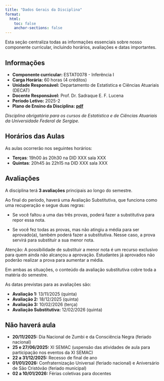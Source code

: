 ```yaml
---
title: "Dados Gerais da Disciplina"
format:
  html:
    toc: false
    anchor-sections: false
---
```


Esta seção centraliza todas as informações essenciais sobre nosso componente curricular, incluindo horários, avaliações e datas importantes.


## Informações

- **Componente curricular:** ESTAT0078 - Inferência I
- **Carga Horária:** 60 horas (4 créditos)
- **Unidade Responsável:** Departamento de Estatística e Ciências Atuariais (DECAT)
- **Docente Responsável:** Prof. Dr. Sadraque E. F. Lucena
- **Período Letivo:** 2025-2
- **Plano de Ensino da Disciplina:**  [**pdf**](/PDFs/plano_de_ensino_Inferencia1.pdf){target="_blank"}

*Disciplina obrigatória para os cursos de Estatística e de Ciências Atuariais da Universidade Federal de Sergipe.*


## Horários das Aulas

As aulas ocorrerão nos seguintes horários:

- **Terças**: 19h00 às 20h30 na DID XXX sala XXX
- **Quintas**: 20h45 às 22h15 na DID XXX sala XXX



## Avaliações

A disciplina terá **3 avaliações** principais ao longo do semestre.

Ao final do período, haverá uma Avaliação Substitutiva, que funciona como uma recuperação e segue duas regras:

- Se você faltou a uma das três provas, poderá fazer a substitutiva para repor essa nota.

- Se você fez todas as provas, mas não atingiu a média para ser aprovado(a), também poderá fazer a substitutiva. Nesse caso, a prova servirá para substituir a sua menor nota.

Atenção: A possibilidade de substituir a menor nota é um recurso exclusivo para quem ainda não alcançou a aprovação. Estudantes já aprovados não poderão realizar a prova para aumentar a média.

Em ambas as situações, o conteúdo da avaliação substitutiva cobre toda a matéria do semestre.

As datas previstas para as avaliações são:

- **Avaliação 1:** 13/11/2025 (quinta)
- **Avaliação 2:** 18/12/2025 (quinta)
- **Avaliação 3:** 10/02/2026 (terça)
- **Avaliação Substitutiva:** 12/02/2026 (quinta)


## Não haverá aula

- **20/11/2025:** Dia Nacional de Zumbi e da Consciência Negra (feriado nacional)
- **25 e 27/06/2025:** XI SEMAC (uspensão das atividades de aula para participação nos eventos da XI SEMAC)
- **22 a 31/12/2025:** Recesso de final de ano
- **01/01/2026:** Confraternização Universal (feriado nacional) e Aniversário de São Cristóvão (feriado municipal)
- **02 a 10/01/2026:** Férias coletivas para docentes